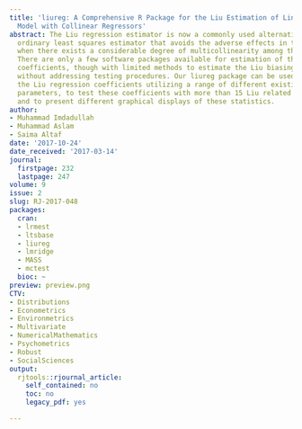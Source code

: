 ```yaml
---
title: 'liureg: A Comprehensive R Package for the Liu Estimation of Linear Regression
  Model with Collinear Regressors'
abstract: The Liu regression estimator is now a commonly used alternative to the conventional
  ordinary least squares estimator that avoids the adverse effects in the situations
  when there exists a considerable degree of multicollinearity among the regressors.
  There are only a few software packages available for estimation of the Liu regression
  coefficients, though with limited methods to estimate the Liu biasing parameter
  without addressing testing procedures. Our liureg package can be used to estimate
  the Liu regression coefficients utilizing a range of different existing biasing
  parameters, to test these coefficients with more than 15 Liu related statistics,
  and to present different graphical displays of these statistics.
author:
- Muhammad Imdadullah
- Muhammad Aslam
- Saima Altaf
date: '2017-10-24'
date_received: '2017-03-14'
journal:
  firstpage: 232
  lastpage: 247
volume: 9
issue: 2
slug: RJ-2017-048
packages:
  cran:
  - lrmest
  - ltsbase
  - liureg
  - lmridge
  - MASS
  - mctest
  bioc: ~
preview: preview.png
CTV:
- Distributions
- Econometrics
- Environmetrics
- Multivariate
- NumericalMathematics
- Psychometrics
- Robust
- SocialSciences
output:
  rjtools::rjournal_article:
    self_contained: no
    toc: no
    legacy_pdf: yes

---
```


